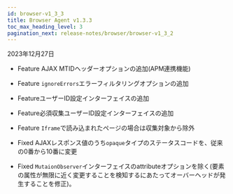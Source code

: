 ```yaml
---
id: browser-v1_3_3
title: Browser Agent v1.3.3
toc_max_heading_level: 3
pagination_next: release-notes/browser/browser-v1_3_2
---
```


2023年12月27日

-   <Status>Feature</Status> AJAX MTIDヘッダーオプションの追加(APM連携機能)

-   <Status>Feature</Status> <code>ignoreErrors</code>エラーフィルタリングオプションの追加

-   <Status>Feature</Status>ユーザーID設定インターフェイスの追加

-   <Status>Feature</Status>必須収集ユーザーID設定インターフェイスの追加

-   <Status>Feature</Status> <code>Iframe</code>で読み込まれたページの場合は収集対象から除外

-   <Status>Fixed</Status> AJAXレスポンス値のうち<code>opaque</code>タイプのステータスコードを、従来の0番から10番に変更

-   <Status>Fixed</Status> <code>MutaionObserver</code>インターフェイスのattributeオプションを除く(要素の属性が無限に近く変更することを検知するにあたってオーバーヘッドが発生することを修正)。
